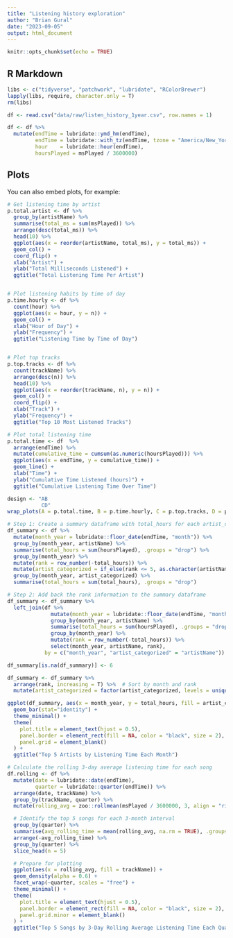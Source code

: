 ```yaml
---
title: "Listening history exploration"
author: "Brian Gural"
date: "2023-09-05"
output: html_document
---
```


```r
knitr::opts_chunk$set(echo = TRUE)
```

## R Markdown



```r
libs <- c("tidyverse", "patchwork", "lubridate", "RColorBrewer")
lapply(libs, require, character.only = T)
rm(libs)
```


```r
df <- read.csv("data/raw/listen_history_1year.csv", row.names = 1)
```
```r
df <- df %>%
  mutate(endTime = lubridate::ymd_hm(endTime),
         endTime = lubridate::with_tz(endTime, tzone = "America/New_York"),
         hour    = lubridate::hour(endTime),
         hoursPlayed = msPlayed / 3600000)

```
## Plots

You can also embed plots, for example:

```r
# Get listening time by artist
p.total.artist <- df %>%
  group_by(artistName) %>%
  summarise(total_ms = sum(msPlayed)) %>%
  arrange(desc(total_ms)) %>%
  head(10) %>%
  ggplot(aes(x = reorder(artistName, total_ms), y = total_ms)) +
  geom_col() +
  coord_flip() +
  xlab("Artist") +
  ylab("Total Milliseconds Listened") +
  ggtitle("Total Listening Time Per Artist")


# Plot listening habits by time of day
p.time.hourly <- df %>%
  count(hour) %>%
  ggplot(aes(x = hour, y = n)) +
  geom_col() +
  xlab("Hour of Day") +
  ylab("Frequency") +
  ggtitle("Listening Time by Time of Day")


# Plot top tracks     
p.top.tracks <- df %>%
  count(trackName) %>%
  arrange(desc(n)) %>%
  head(10) %>%
  ggplot(aes(x = reorder(trackName, n), y = n)) +
  geom_col() +
  coord_flip() +
  xlab("Track") +
  ylab("Frequency") +
  ggtitle("Top 10 Most Listened Tracks")

# Plot total listening time
p.total.time <- df  %>%
  arrange(endTime) %>%
  mutate(cumulative_time = cumsum(as.numeric(hoursPlayed))) %>%
  ggplot(aes(x = endTime, y = cumulative_time)) +
  geom_line() +
  xlab("Time") +
  ylab("Cumulative Time Listened (hours)") +
  ggtitle("Cumulative Listening Time Over Time")


```

```r
design <- "AB
           CD"
wrap_plots(A = p.total.time, B = p.time.hourly, C = p.top.tracks, D = p.total.artist)
```

```r

# Step 1: Create a summary dataframe with total_hours for each artist_categorized and month
df_summary <- df %>%
  mutate(month_year = lubridate::floor_date(endTime, "month")) %>%
  group_by(month_year, artistName) %>%
  summarise(total_hours = sum(hoursPlayed), .groups = "drop") %>%
  group_by(month_year) %>%
  mutate(rank = row_number(-total_hours)) %>%
  mutate(artist_categorized = if_else(rank <= 5, as.character(artistName), "Others")) %>%
  group_by(month_year, artist_categorized) %>%
  summarise(total_hours = sum(total_hours), .groups = "drop")

# Step 2: Add back the rank information to the summary dataframe
df_summary <- df_summary %>%
  left_join(df %>% 
              mutate(month_year = lubridate::floor_date(endTime, "month")) %>%
              group_by(month_year, artistName) %>%
              summarise(total_hours = sum(hoursPlayed), .groups = "drop") %>%
              group_by(month_year) %>%
              mutate(rank = row_number(-total_hours)) %>%
              select(month_year, artistName, rank),
            by = c("month_year", "artist_categorized" = "artistName"))

df_summary[is.na(df_summary)] <- 6

df_summary <- df_summary %>%
  arrange(rank, increasing = T) %>%  # Sort by month and rank
  mutate(artist_categorized = factor(artist_categorized, levels = unique(artist_categorized)))

ggplot(df_summary, aes(x = month_year, y = total_hours, fill = artist_categorized, order = as.factor(rank))) +
  geom_bar(stat="identity") +
  theme_minimal() +
  theme(
    plot.title = element_text(hjust = 0.5),
    panel.border = element_rect(fill = NA, color = "black", size = 2),
    panel.grid = element_blank()
  ) +
  ggtitle("Top 5 Artists by Listening Time Each Month")

```
```r

# Calculate the rolling 3-day average listening time for each song
df.rolling <- df %>%
  mutate(date = lubridate::date(endTime),
         quarter = lubridate::quarter(endTime)) %>%
  arrange(date, trackName) %>%
  group_by(trackName, quarter) %>%
  mutate(rolling_avg = zoo::rollmean(msPlayed / 3600000, 3, align = "right", fill = NA)) %>%

  # Identify the top 5 songs for each 3-month interval
  group_by(quarter) %>%
  summarise(avg_rolling_time = mean(rolling_avg, na.rm = TRUE), .groups = "drop") %>%
  arrange(-avg_rolling_time) %>%
  group_by(quarter) %>%
  slice_head(n = 5) 

  # Prepare for plotting
  ggplot(aes(x = rolling_avg, fill = trackName)) +
  geom_density(alpha = 0.6) +
  facet_wrap(~quarter, scales = "free") +
  theme_minimal() +
  theme(
    plot.title = element_text(hjust = 0.5),
    panel.border = element_rect(fill = NA, color = "black", size = 2),
    panel.grid.minor = element_blank()
  ) +
  ggtitle("Top 5 Songs by 3-Day Rolling Average Listening Time Each Quarter")



```